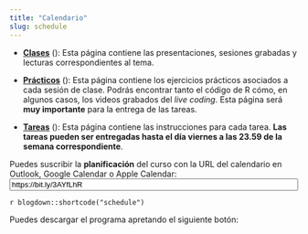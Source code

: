 ```yaml
---
title: "Calendario"
slug: schedule
---
```


- [**Clases**](/content/) (<i class="fas fa-book-reader"></i>): Esta página contiene las presentaciones, sesiones grabadas y lecturas correspondientes al tema.

- [**Prácticos**](/example/) (<i class="fas fa-laptop-code"></i>): Esta página contiene los ejercicios prácticos asociados a cada sesión de clase. Podrás encontrar tanto el código de R cómo, en algunos casos, los videos grabados del *live coding*. Esta página será **muy importante** para la entrega de las tareas. 

- [**Tareas**](/assignment/) (<i class="fas fa-pencil-ruler"></i>): Esta página contiene las instrucciones para cada tarea. **Las tareas pueden ser entregadas hasta el día viernes a las 23.59 de la semana correspondiente**. 

<div class="ical">
Puedes suscribir la **planificación** del curso con la URL del calendario en Outlook, Google Calendar o Apple Calendar:<br><a class="btn btn-primary" href="https://bit.ly/3AYfLhR" role="button"><i class="far fa-calendar-alt"></i></a> <input id="ics_url" type="text" value="https://bit.ly/3AYfLhR" onclick="this.select()" readonly="readonly" size="60" />
</div>

`r blogdown::shortcode("schedule")`

<p>Puedes descargar el programa apretando el siguiente botón:
<a Puedes descargar el programa apretando el siguiente botón class="btn btn-primary" href="../files/Programa Analisis de datos II - 2023.pdf/" role="button"><i class="far fa-file-pdf"></i></a></p>
